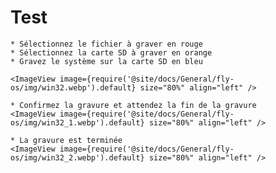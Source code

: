 # Test

    * Sélectionnez le fichier à graver en rouge
    * Sélectionnez la carte SD à graver en orange
    * Gravez le système sur la carte SD en bleu

    <ImageView image={require('@site/docs/General/fly-os/img/win32.webp').default} size="80%" align="left" />

    * Confirmez la gravure et attendez la fin de la gravure
    <ImageView image={require('@site/docs/General/fly-os/img/win32_1.webp').default} size="80%" align="left" />

    * La gravure est terminée
    <ImageView image={require('@site/docs/General/fly-os/img/win32_2.webp').default} size="80%" align="left" />
